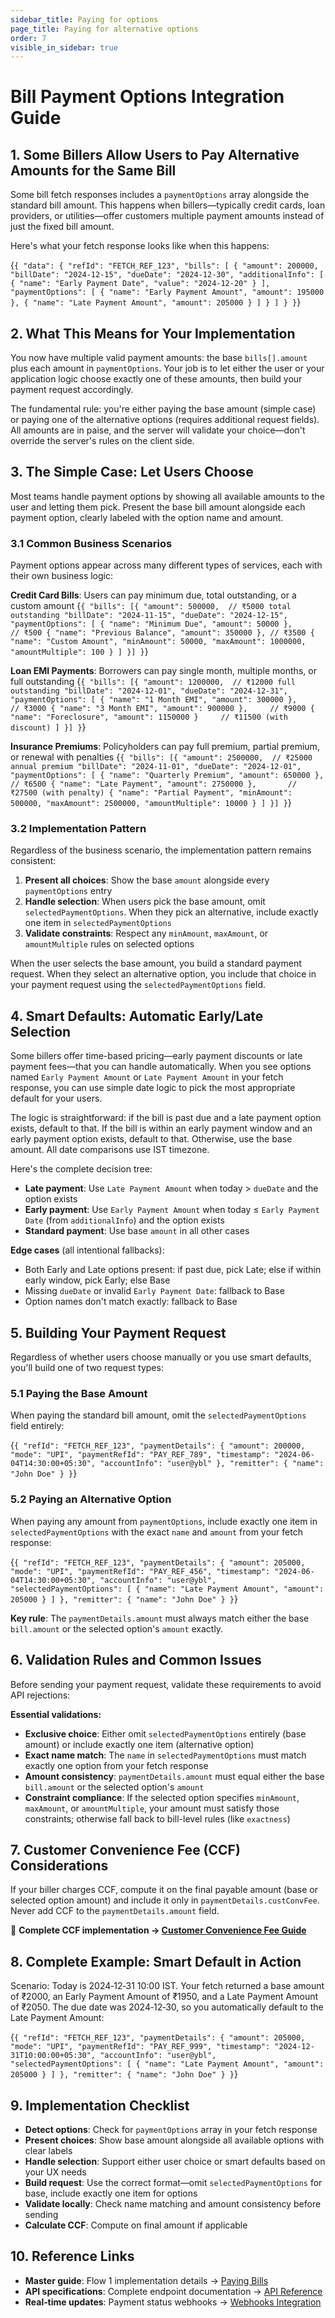 ```yaml
---
sidebar_title: Paying for options
page_title: Paying for alternative options
order: 7
visible_in_sidebar: true
---
```


# Bill Payment Options Integration Guide

## 1. Some Billers Allow Users to Pay Alternative Amounts for the Same Bill

Some bill fetch responses includes a `paymentOptions` array alongside the standard bill amount. This happens when billers—typically credit cards, loan providers, or utilities—offer customers multiple payment amounts instead of just the fixed bill amount.

Here's what your fetch response looks like when this happens:

<CodeBlockWithCopy language="json">{`
{
  "data": {
    "refId": "FETCH_REF_123",
    "bills": [
      {
        "amount": 200000,
        "billDate": "2024-12-15",
        "dueDate": "2024-12-30",
        "additionalInfo": [
          { "name": "Early Payment Date", "value": "2024-12-20" }
        ],
        "paymentOptions": [
          { "name": "Early Payment Amount", "amount": 195000 },
          { "name": "Late Payment Amount", "amount": 205000 }
        ]
      }
    ]
  }
}
`}</CodeBlockWithCopy>

## 2. What This Means for Your Implementation

You now have multiple valid payment amounts: the base `bills[].amount` plus each amount in `paymentOptions`. Your job is to let either the user or your application logic choose exactly one of these amounts, then build your payment request accordingly.

The fundamental rule: you're either paying the base amount (simple case) or paying one of the alternative options (requires additional request fields). All amounts are in paise, and the server will validate your choice—don't override the server's rules on the client side.

## 3. The Simple Case: Let Users Choose

Most teams handle payment options by showing all available amounts to the user and letting them pick. Present the base bill amount alongside each payment option, clearly labeled with the option name and amount.

### 3.1 Common Business Scenarios

Payment options appear across many different types of services, each with their own business logic:

**Credit Card Bills**: Users can pay minimum due, total outstanding, or a custom amount
<CodeBlockWithCopy language="json">{`
{
  "bills": [{
    "amount": 500000,  // ₹5000 total outstanding
    "billDate": "2024-11-15",
    "dueDate": "2024-12-15",
    "paymentOptions": [
      { "name": "Minimum Due", "amount": 50000 },      // ₹500
      { "name": "Previous Balance", "amount": 350000 }, // ₹3500
      { "name": "Custom Amount", "minAmount": 50000, "maxAmount": 1000000, "amountMultiple": 100 }
    ]
  }]
}
`}</CodeBlockWithCopy>

**Loan EMI Payments**: Borrowers can pay single month, multiple months, or full outstanding
<CodeBlockWithCopy language="json">{`
{
  "bills": [{
    "amount": 1200000,  // ₹12000 full outstanding
    "billDate": "2024-12-01",
    "dueDate": "2024-12-31",
    "paymentOptions": [
      { "name": "1 Month EMI", "amount": 300000 },     // ₹3000
      { "name": "3 Month EMI", "amount": 900000 },     // ₹9000
      { "name": "Foreclosure", "amount": 1150000 }     // ₹11500 (with discount)
    ]
  }]
}
`}</CodeBlockWithCopy>

**Insurance Premiums**: Policyholders can pay full premium, partial premium, or renewal with penalties
<CodeBlockWithCopy language="json">{`
{
  "bills": [{
    "amount": 2500000,  // ₹25000 annual premium
    "billDate": "2024-11-01",
    "dueDate": "2024-12-01",
    "paymentOptions": [
      { "name": "Quarterly Premium", "amount": 650000 },   // ₹6500
      { "name": "Late Payment", "amount": 2750000 },       // ₹27500 (with penalty)
      { "name": "Partial Payment", "minAmount": 500000, "maxAmount": 2500000, "amountMultiple": 10000 }
    ]
  }]
}
`}</CodeBlockWithCopy>

### 3.2 Implementation Pattern

Regardless of the business scenario, the implementation pattern remains consistent:

1. **Present all choices**: Show the base `amount` alongside every `paymentOptions` entry
2. **Handle selection**: When users pick the base amount, omit `selectedPaymentOptions`. When they pick an alternative, include exactly one item in `selectedPaymentOptions`
3. **Validate constraints**: Respect any `minAmount`, `maxAmount`, or `amountMultiple` rules on selected options

When the user selects the base amount, you build a standard payment request. When they select an alternative option, you include that choice in your payment request using the `selectedPaymentOptions` field.

## 4. Smart Defaults: Automatic Early/Late Selection

Some billers offer time-based pricing—early payment discounts or late payment fees—that you can handle automatically. When you see options named `Early Payment Amount` or `Late Payment Amount` in your fetch response, you can use simple date logic to pick the most appropriate default for your users.

The logic is straightforward: if the bill is past due and a late payment option exists, default to that. If the bill is within an early payment window and an early payment option exists, default to that. Otherwise, use the base amount. All date comparisons use IST timezone.

Here's the complete decision tree:
- **Late payment**: Use `Late Payment Amount` when today > `dueDate` and the option exists
- **Early payment**: Use `Early Payment Amount` when today ≤ `Early Payment Date` (from `additionalInfo`) and the option exists
- **Standard payment**: Use base `amount` in all other cases

**Edge cases** (all intentional fallbacks):
- Both Early and Late options present: if past due, pick Late; else if within early window, pick Early; else Base
- Missing `dueDate` or invalid `Early Payment Date`: fallback to Base
- Option names don't match exactly: fallback to Base

## 5. Building Your Payment Request

Regardless of whether users choose manually or you use smart defaults, you'll build one of two request types:

### 5.1 Paying the Base Amount

When paying the standard bill amount, omit the `selectedPaymentOptions` field entirely:

<CodeBlockWithCopy language="json">{`
{
  "refId": "FETCH_REF_123",
  "paymentDetails": {
    "amount": 200000,
    "mode": "UPI",
    "paymentRefId": "PAY_REF_789",
    "timestamp": "2024-06-04T14:30:00+05:30",
    "accountInfo": "user@ybl"
  },
  "remitter": { "name": "John Doe" }
}
`}</CodeBlockWithCopy>

### 5.2 Paying an Alternative Option

When paying any amount from `paymentOptions`, include exactly one item in `selectedPaymentOptions` with the exact `name` and `amount` from your fetch response:

<CodeBlockWithCopy language="json">{`
{
  "refId": "FETCH_REF_123",
  "paymentDetails": {
    "amount": 205000,
    "mode": "UPI",
    "paymentRefId": "PAY_REF_456",
    "timestamp": "2024-06-04T14:30:00+05:30",
    "accountInfo": "user@ybl",
    "selectedPaymentOptions": [
      { "name": "Late Payment Amount", "amount": 205000 }
    ]
  },
  "remitter": { "name": "John Doe" }
}
`}</CodeBlockWithCopy>

**Key rule**: The `paymentDetails.amount` must always match either the base `bill.amount` or the selected option's `amount` exactly.

## 6. Validation Rules and Common Issues

Before sending your payment request, validate these requirements to avoid API rejections:

**Essential validations:**
- **Exclusive choice**: Either omit `selectedPaymentOptions` entirely (base amount) or include exactly one item (alternative option)
- **Exact name match**: The `name` in `selectedPaymentOptions` must match exactly one option from your fetch response
- **Amount consistency**: `paymentDetails.amount` must equal either the base `bill.amount` or the selected option's `amount`
- **Constraint compliance**: If the selected option specifies `minAmount`, `maxAmount`, or `amountMultiple`, your amount must satisfy those constraints; otherwise fall back to bill-level rules (like `exactness`)

## 7. Customer Convenience Fee (CCF) Considerations

If your biller charges CCF, compute it on the final payable amount (base or selected option amount) and include it only in `paymentDetails.custConvFee`. Never add CCF to the `paymentDetails.amount` field.

📖 **Complete CCF implementation → <a href="/payments/billpay/api-integration/customer-convenience-fee" target="_blank">Customer Convenience Fee Guide</a>**

## 8. Complete Example: Smart Default in Action

Scenario: Today is 2024‑12‑31 10:00 IST. Your fetch returned a base amount of ₹2000, an Early Payment Amount of ₹1950, and a Late Payment Amount of ₹2050. The due date was 2024‑12‑30, so you automatically default to the Late Payment Amount:

<CodeBlockWithCopy language="json">{`
{
  "refId": "FETCH_REF_123",
  "paymentDetails": {
    "amount": 205000,
    "mode": "UPI",
    "paymentRefId": "PAY_REF_999",
    "timestamp": "2024-12-31T10:00:00+05:30",
    "accountInfo": "user@ybl",
    "selectedPaymentOptions": [
      { "name": "Late Payment Amount", "amount": 205000 }
    ]
  },
  "remitter": { "name": "John Doe" }
}
`}</CodeBlockWithCopy>

## 9. Implementation Checklist

- **Detect options**: Check for `paymentOptions` array in your fetch response
- **Present choices**: Show base amount alongside all available options with clear labels
- **Handle selection**: Support either user choice or smart defaults based on your UX needs
- **Build request**: Use the correct format—omit `selectedPaymentOptions` for base, include exactly one item for options
- **Validate locally**: Check name matching and amount consistency before sending
- **Calculate CCF**: Compute on final amount if applicable

## 10. Reference Links

- **Master guide**: Flow 1 implementation details → <a href="/payments/billpay/api-integration/paying_bills#3-flow-1-bill-fetch--payment" target="_blank">Paying Bills</a>
- **API specifications**: Complete endpoint documentation → <a href="/payments/billpay/api-integration/api-reference" target="_blank">API Reference</a>
- **Real‑time updates**: Payment status webhooks → <a href="/payments/billpay/api-integration/webhooks" target="_blank">Webhooks Integration</a>

<WasPageHelpful />
